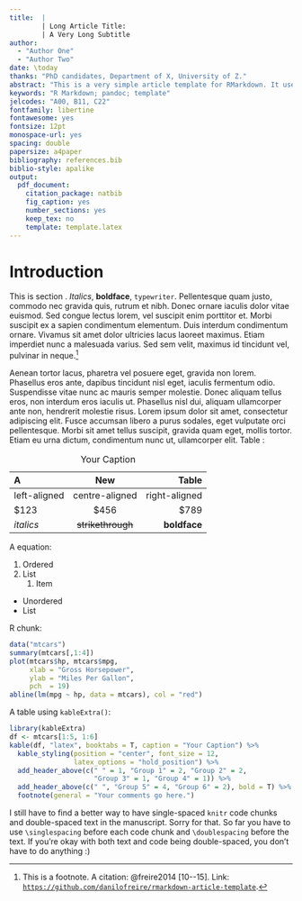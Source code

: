 ```yaml
---
title:  |
        | Long Article Title:
        | A Very Long Subtitle
author: 
  - "Author One"
  - "Author Two"
date: \today
thanks: "PhD candidates, Department of X, University of Z."
abstract: "This is a very simple article template for RMarkdown. It uses Linux Libertine and Inconsolata fonts, British English spelling, darkblue colour for links, double spacing, back references, and numbered sections. The template also has pre-formatted entries for article abstracts, keywords, and JEL classification codes. Check out the example code and the pdf output to see how it looks like. You will need to install `R` (and the `rmarkdown` package), `pandoc`, and a `TeX` system to compile the pdf. Important note: all fields apart from `title` are quoted because texts with embedded colons (:) are not read correctly by YAML. So I am quoting everything but the title just to be safe; maybe you should do the same too :)"
keywords: "R Markdown; pandoc; template"
jelcodes: "A00, B11, C22"
fontfamily: libertine
fontawesome: yes
fontsize: 12pt
monospace-url: yes
spacing: double
papersize: a4paper
bibliography: references.bib
biblio-style: apalike
output:
  pdf_document:
    citation_package: natbib
    fig_caption: yes
    number_sections: yes
    keep_tex: no
    template: template.latex
---
```


# Introduction\label{sec:intro}

\setlength{\parindent}{1cm}
\setlength{\parskip}{0pt}

This is section \ref{sec:intro}. *Italics*, **boldface**, `typewriter`. Pellentesque quam justo, commodo nec gravida quis, rutrum et nibh. Donec ornare iaculis dolor vitae euismod. Sed congue lectus lorem, vel suscipit enim porttitor et. Morbi suscipit ex a sapien condimentum elementum. Duis interdum condimentum ornare. Vivamus sit amet dolor ultricies lacus laoreet maximus. Etiam imperdiet nunc a malesuada varius. Sed sem velit, maximus id tincidunt vel, pulvinar in neque.[^fn-1]

[^fn-1]: This is a footnote. A citation: @freire2014 [10--15]. Link: [`https://github.com/danilofreire/rmarkdown-article-template`](https://github.com/danilofreire/rmarkdown-article-template).

Aenean tortor lacus, pharetra vel posuere eget, gravida non lorem. Phasellus eros ante, dapibus tincidunt nisl eget, iaculis fermentum odio. Suspendisse vitae nunc ac mauris semper molestie. Donec aliquam tellus eros, non interdum eros iaculis ut. Phasellus nisl dui, aliquam ullamcorper ante non, hendrerit molestie risus. Lorem ipsum dolor sit amet, consectetur adipiscing elit. Fusce accumsan libero a purus sodales, eget vulputate orci pellentesque. Morbi sit amet tellus suscipit, gravida quam eget, mollis tortor. Etiam eu urna dictum, condimentum nunc ut, ullamcorper elit. Table \ref{tab:tab1}:

| A            | New              | Table          |
|:-------------|:----------------:|---------------:|
|left-aligned  |centre-aligned    |right-aligned   |
|$123          |$456              |$789            |
|*italics*     |~~strikethrough~~ |**boldface**    |

Table: Your Caption\label{tab:tab1}

A \LaTeX \hspace{.01cm} equation: 

\begin{equation}
Y = \beta_{0} + \beta_{1} X + \epsilon
\end{equation}

1. Ordered
2. List
    1. Item

* Unordered
* List

\newpage

R chunk: 

\singlespacing
```r
data("mtcars")
summary(mtcars[,1:4])
plot(mtcars$hp, mtcars$mpg,
     xlab = "Gross Horsepower",
     ylab = "Miles Per Gallon",
     pch  = 19)
abline(lm(mpg ~ hp, data = mtcars), col = "red")
```

\newpage

A table using `kableExtra()`:

\singlespacing
```r
library(kableExtra)
df <- mtcars[1:5, 1:6]
kable(df, "latex", booktabs = T, caption = "Your Caption") %>%
  kable_styling(position = "center", font_size = 12,
                latex_options = "hold_position") %>%
  add_header_above(c(" " = 1, "Group 1" = 2, "Group 2" = 2,
                     "Group 3" = 1, "Group 4" = 1)) %>%
  add_header_above(c(" ", "Group 5" = 4, "Group 6" = 2), bold = T) %>%
  footnote(general = "Your comments go here.")
```
\doublespacing

I still have to find a better way to have single-spaced `knitr` code chunks and double-spaced text in the manuscript. Sorry for that. So far you have to use `\singlespacing` before each code chunk and `\doublespacing` before the text. If you're okay with both text and code being double-spaced, you don't have to do anything :)

\newpage
\setlength{\parindent}{0cm}
\setlength{\parskip}{6pt}

